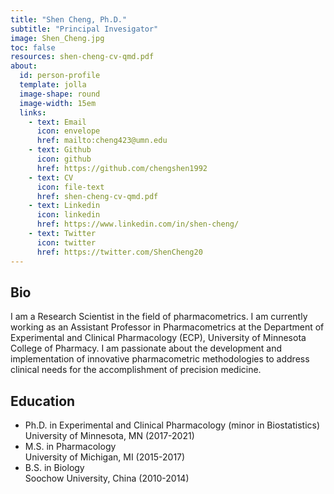 ```yaml
---
title: "Shen Cheng, Ph.D."
subtitle: "Principal Invesigator"
image: Shen_Cheng.jpg
toc: false
resources: shen-cheng-cv-qmd.pdf
about: 
  id: person-profile
  template: jolla
  image-shape: round
  image-width: 15em
  links:
    - text: Email
      icon: envelope
      href: mailto:cheng423@umn.edu
    - text: Github
      icon: github
      href: https://github.com/chengshen1992
    - text: CV
      icon: file-text
      href: shen-cheng-cv-qmd.pdf
    - text: Linkedin
      icon: linkedin
      href: https://www.linkedin.com/in/shen-cheng/
    - text: Twitter
      icon: twitter
      href: https://twitter.com/ShenCheng20
---
```


:::{#person-profile}

## Bio

I am a Research Scientist in the field of pharmacometrics. I am currently working as an Assistant Professor in Pharmacometrics at the Department of Experimental and Clinical Pharmacology (ECP), University of Minnesota College of Pharmacy. I am passionate about the development and implementation of innovative pharmacometric methodologies to address clinical needs for the accomplishment of precision medicine. 

## Education

* Ph.D. in Experimental and Clinical Pharmacology (minor in Biostatistics)<br />
  University of Minnesota, MN (2017-2021) 
* M.S. in Pharmacology<br /> 
  University of Michigan, MI (2015-2017)
* B.S. in Biology<br /> 
  Soochow University, China (2010-2014)

:::
